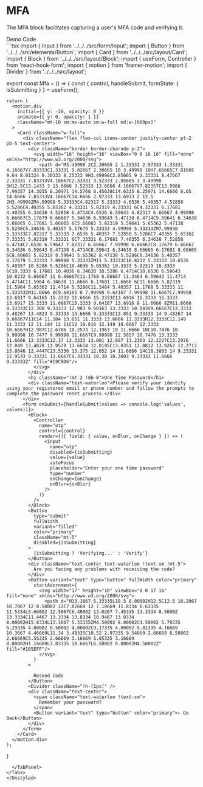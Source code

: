 
<Meta title="Blocks/Authentication/MFA" />

# MFA
The MFA block facilitates capturing a user's MFA code and verifying it.

<Unstyled>
  <Tabs direction="rtl">
    <TabList>
      <Tab>
        Demo
      </Tab>
      <Tab>
        Code
      </Tab>
    </TabList>
    <TabPanel>
      <div className="flex flex-col border justify-center items-center min-h-[840px] border-gray-700">
        <div className="min-w-[600px] flex justify-center items-center">
          <Mfa />
        </div>
      </div>
    </TabPanel>
    <TabPanel>
  ```tsx
  import { Input } from '../../../src/form/Input';
  import { Button } from '../../../src/elements/Button';
  import { Card } from '../../../src/layout/Card';
  import { Block } from '../../../src/layout/Block';
  import { useForm, Controller } from 'react-hook-form';
  import { motion } from 'framer-motion';
  import { Divider } from '../../../src/layout';

  export const Mfa = () => {
    const { control, handleSubmit, formState: { isSubmitting } } = useForm();

    return (
      <motion.div
        initial={{ y: -20, opacity: 0 }}
        animate={{ y: 0, opacity: 1 }}
        className="mt-10 sm:mx-auto sm:w-full md:w-[600px]"
      >
        <Card className="w-full">
          <div className="flex flex-col items-center justify-center pt-2 pb-5 text-center">
            <div className="border border-charade p-2">
              <svg width="16" height="16" viewBox="0 0 16 16" fill="none" xmlns="http://www.w3.org/2000/svg">
                <path d="M3.49998 2C2.30665 2 1.33331 2.97333 1.33331 4.16667V7.83333C1.33331 9.02667 2.30665 10 3.49998 10H7.66665C7.81665 9.64 8.01324 9.30333 8.25323 9H3.49998C2.85665 9 2.33331 8.47667 2.33331 7.83333V4.16667C2.33331 3.52333 2.85665 3 3.49998 3H12.5C13.1433 3 13.6666 3.52333 13.6666 4.16667V7.82357C13.9966 7.99357 14.3035 8.20971 14.5768 8.45638C14.6335 8.25971 14.6666 8.05 14.6666 7.83333V4.16667C14.6666 2.97333 13.6933 2 12.5 2H3.49998ZM4.99998 5.33333C4.82317 5.33333 4.6536 5.40357 4.52858 5.5286C4.40355 5.65362 4.33331 5.82319 4.33331 6C4.33331 6.17681 4.40355 6.34638 4.52858 6.4714C4.6536 6.59643 4.82317 6.66667 4.99998 6.66667C5.17679 6.66667 5.34636 6.59643 5.47138 6.4714C5.59641 6.34638 5.66665 6.17681 5.66665 6C5.66665 5.82319 5.59641 5.65362 5.47138 5.5286C5.34636 5.40357 5.17679 5.33333 4.99998 5.33333ZM7.99998 5.33333C7.82317 5.33333 7.6536 5.40357 7.52858 5.5286C7.40355 5.65362 7.33331 5.82319 7.33331 6C7.33331 6.17681 7.40355 6.34638 7.52858 6.4714C7.6536 6.59643 7.82317 6.66667 7.99998 6.66667C8.17679 6.66667 8.34636 6.59643 8.47138 6.4714C8.59641 6.34638 8.66665 6.17681 8.66665 6C8.66665 5.82319 8.59641 5.65362 8.47138 5.5286C8.34636 5.40357 8.17679 5.33333 7.99998 5.33333ZM11 5.33333C10.8232 5.33333 10.6536 5.40357 10.5286 5.5286C10.4036 5.65362 10.3333 5.82319 10.3333 6C10.3333 6.17681 10.4036 6.34638 10.5286 6.4714C10.6536 6.59643 10.8232 6.66667 11 6.66667C11.1768 6.66667 11.3464 6.59643 11.4714 6.4714C11.5964 6.34638 11.6666 6.17681 11.6666 6C11.6666 5.82319 11.5964 5.65362 11.4714 5.5286C11.3464 5.40357 11.1768 5.33333 11 5.33333ZM11.6666 8C9.64165 8 7.99998 9.64167 7.99998 11.6667C7.99998 13.6917 9.64165 15.3333 11.6666 15.3333C13.6916 15.3333 15.3333 13.6917 15.3333 11.6667C15.3333 9.64167 13.6916 8 11.6666 8ZM11.6666 9.33333C12.308 9.33333 12.903 9.60163 13.3333 10.043V9.66667C13.3333 9.48267 13.4823 9.33333 13.6666 9.33333C13.851 9.33333 14 9.48267 14 9.66667V11C14 11.184 13.851 11.3333 13.6666 11.3333H12.3333C12.149 11.3333 12 11.184 12 11C12 10.816 12.149 10.6667 12.3333 10.6667H12.987C12.6786 10.2573 12.1963 10 11.6666 10C10.7476 10 9.99998 10.7477 9.99998 11.6667C9.99998 12.5857 10.7476 13.3333 11.6666 13.3333C12.37 13.3333 13.001 12.887 13.2363 12.2227C13.2976 12.049 13.4878 11.9579 13.6614 12.0195C13.8351 12.0812 13.9262 12.2713 13.8646 12.4447C13.5356 13.375 12.652 14 11.6666 14C10.3803 14 9.33331 12.9533 9.33331 11.6667C9.33331 10.38 10.3803 9.33333 11.6666 9.33333Z" fill="#C9C9D6"/>
              </svg>
            </div>
            <h1 className="!mt-2 !mb-0">One Time Password</h1>
            <div className="text-waterloo">Please verify your identity using your registered email or phone number and follow the prompts to complete the password reset process.</div>
          </div>
          <form onSubmit={handleSubmit(values => console.log('values', values))}>
            <Block>
              <Controller
                name="otp"
                control={control}
                render={({ field: { value, onBlur, onChange } }) => (
                  <Input
                    name="otp"
                    disabled={isSubmitting}
                    value={value}
                    autoFocus
                    placeholder="Enter your one time password"
                    type="number"
                    onChange={onChange}
                    onBlur={onBlur}
                  />
                )}
              />
            </Block>
            <Button
              type="submit"
              fullWidth
              variant="filled"
              color="primary"
              className="mt-5"
              disabled={isSubmitting}
            >
              {isSubmitting ? 'Verifying...' : 'Verify'}
            </Button>
            <div className="text-center text-waterloo !text-sm !mt-5">
              Are you facing any problems with receiving the code?
            </div>
            <Button variant="text" type="button" fullWidth color="primary"
              startAdornment={
                <svg width="17" height="16" viewBox="0 0 17 16" fill="none" xmlns="http://www.w3.org/2000/svg">
                  <path d="M13.1667 5.33335L10.5 8.00002H12.5C12.5 10.2067 10.7067 12 8.50002 12C7.82669 12 7.18669 11.8334 6.63335 11.5334L5.66002 12.5067C6.48002 13.0267 7.45335 13.3334 8.50002 13.3334C11.4467 13.3334 13.8334 10.9467 13.8334 8.00002H15.8334L13.1667 5.33335ZM4.50002 8.00002C4.50002 5.79335 6.29335 4.00002 8.50002 4.00002C9.17335 4.00002 9.81335 4.16669 10.3667 4.46669L11.34 3.49335C10.52 2.97335 9.54669 2.66669 8.50002 2.66669C5.55335 2.66669 3.16669 5.05335 3.16669 8.00002H1.16669L3.83335 10.6667L6.50002 8.00002H4.50002Z" fill="#105EFF"/>
                </svg>
              }
            >

              Resend Code
            </Button>
            <Divider className="!h-[1px]" />
            <div className="text-center">
              <span className="text-waterloo !text-sm">
                Remember your password?
              </span>
              <Button variant="text" type="button" color="primary">← Go Back</Button>
            </div>
          </form>
        </Card>
      </motion.div>
    );
  }
  ```
    </TabPanel>
  </Tabs>
</Unstyled>
